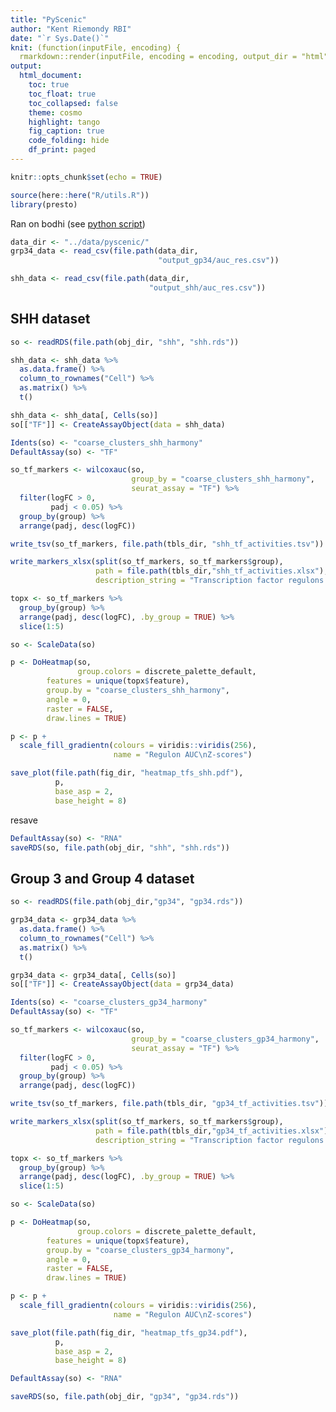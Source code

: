 ```yaml
---
title: "PyScenic"
author: "Kent Riemondy RBI"
date: "`r Sys.Date()`"
knit: (function(inputFile, encoding) {
  rmarkdown::render(inputFile, encoding = encoding, output_dir = "html") })
output:
  html_document:
    toc: true
    toc_float: true
    toc_collapsed: false
    theme: cosmo
    highlight: tango
    fig_caption: true
    code_folding: hide
    df_print: paged
---
```

```r
knitr::opts_chunk$set(echo = TRUE)
```

```r
source(here::here("R/utils.R"))
library(presto)
```

Ran on bodhi (see [python script](../data/pyscenic/pyscenic_analysis.py))

```r
data_dir <- "../data/pyscenic/"
grp34_data <- read_csv(file.path(data_dir, 
                                 "output_gp34/auc_res.csv"))

shh_data <- read_csv(file.path(data_dir, 
                               "output_shh/auc_res.csv"))
```

## SHH dataset

```r
so <- readRDS(file.path(obj_dir, "shh", "shh.rds"))

shh_data <- shh_data %>%
  as.data.frame() %>%
  column_to_rownames("Cell") %>%
  as.matrix() %>% 
  t()

shh_data <- shh_data[, Cells(so)]
so[["TF"]] <- CreateAssayObject(data = shh_data)

Idents(so) <- "coarse_clusters_shh_harmony"
DefaultAssay(so) <- "TF"

so_tf_markers <- wilcoxauc(so,
                           group_by = "coarse_clusters_shh_harmony", 
                           seurat_assay = "TF") %>% 
  filter(logFC > 0, 
         padj < 0.05) %>% 
  group_by(group) %>% 
  arrange(padj, desc(logFC))

write_tsv(so_tf_markers, file.path(tbls_dir, "shh_tf_activities.tsv"))

write_markers_xlsx(split(so_tf_markers, so_tf_markers$group),
                   path = file.path(tbls_dir,"shh_tf_activities.xlsx"),
                   description_string = "Transcription factor regulons derived from PyScenic that are significantly enriched in each cluster")

topx <- so_tf_markers %>% 
  group_by(group) %>% 
  arrange(padj, desc(logFC), .by_group = TRUE) %>% 
  slice(1:5)

so <- ScaleData(so)

p <- DoHeatmap(so, 
               group.colors = discrete_palette_default,
        features = unique(topx$feature),
        group.by = "coarse_clusters_shh_harmony",
        angle = 0, 
        raster = FALSE, 
        draw.lines = TRUE)

p <- p +
  scale_fill_gradientn(colours = viridis::viridis(256),
                       name = "Regulon AUC\nZ-scores")

save_plot(file.path(fig_dir, "heatmap_tfs_shh.pdf"), 
          p,
          base_asp = 2,
          base_height = 8)

```

resave 

```r
DefaultAssay(so) <- "RNA"
saveRDS(so, file.path(obj_dir, "shh", "shh.rds"))
```


## Group 3 and Group 4 dataset

```r
so <- readRDS(file.path(obj_dir,"gp34", "gp34.rds"))

grp34_data <- grp34_data %>%
  as.data.frame() %>%
  column_to_rownames("Cell") %>%
  as.matrix() %>% 
  t()

grp34_data <- grp34_data[, Cells(so)]
so[["TF"]] <- CreateAssayObject(data = grp34_data)

Idents(so) <- "coarse_clusters_gp34_harmony"
DefaultAssay(so) <- "TF"

so_tf_markers <- wilcoxauc(so,
                           group_by = "coarse_clusters_gp34_harmony", 
                           seurat_assay = "TF") %>% 
  filter(logFC > 0, 
         padj < 0.05) %>% 
  group_by(group) %>% 
  arrange(padj, desc(logFC))

write_tsv(so_tf_markers, file.path(tbls_dir, "gp34_tf_activities.tsv"))

write_markers_xlsx(split(so_tf_markers, so_tf_markers$group),
                   path = file.path(tbls_dir,"gp34_tf_activities.xlsx"),
                   description_string = "Transcription factor regulons derived from PyScenic that are significantly enriched in each cluster")

topx <- so_tf_markers %>% 
  group_by(group) %>% 
  arrange(padj, desc(logFC), .by_group = TRUE) %>% 
  slice(1:5)

so <- ScaleData(so)

p <- DoHeatmap(so, 
               group.colors = discrete_palette_default,
        features = unique(topx$feature),
        group.by = "coarse_clusters_gp34_harmony",
        angle = 0,
        raster = FALSE, 
        draw.lines = TRUE)

p <- p +
  scale_fill_gradientn(colours = viridis::viridis(256),
                       name = "Regulon AUC\nZ-scores")

save_plot(file.path(fig_dir, "heatmap_tfs_gp34.pdf"), 
          p,
          base_asp = 2,
          base_height = 8)

```

```r
DefaultAssay(so) <- "RNA"

saveRDS(so, file.path(obj_dir, "gp34", "gp34.rds"))
```

